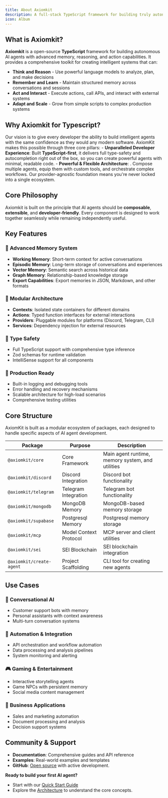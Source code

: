 ```yaml
---
title: About Axiomkit
description: A full-stack TypeScript framework for building truly autonomous AI agents
icon: Album
---
```


## What is Axiomkit?

**Axiomkit** is a open-source **TypeScript** framework for building autonomous AI agents with advanced memory, reasoning, and action capabilities. It provides a comprehensive toolkit for creating intelligent systems that can:

* **Think and Reason** - Use powerful language models to analyze, plan, and make decisions
* **Remember and Learn** - Maintain structured memory across conversations and sessions
* **Act and Interact** - Execute actions, call APIs, and interact with external systems
* **Adapt and Scale** - Grow from simple scripts to complex production systems
## Why Axiomkit for Typescript?
Our vision is to give every developer the ability to build intelligent agents with the same confidence as they would any modern software. AxiomKit makes this possible through three core pillars:
    - **Unparalleled Developer Experience**: Built **TypeScript-first**, it delivers full type-safety and autocompletion right out of the box, so you can create powerful agents with minimal, readable code.
    - **Powerful & Flexible Architecture**: . Compose multiple agents, equip them with custom tools, and orchestrate complex workflows. Our provider-agnostic foundation means you're never locked into a single ecosystem.
## Core Philosophy

Axiomkit is built on the principle that AI agents should be **composable**, **extensible**, and **developer-friendly**. Every component is designed to work together seamlessly while remaining independently useful.

## Key Features

### 🧠 **Advanced Memory System**
- **Working Memory**: Short-term context for active conversations
- **Episodic Memory**: Long-term storage of conversations and experiences
- **Vector Memory**: Semantic search across historical data
- **Graph Memory**: Relationship-based knowledge storage
- **Export Capabilities**: Export memories in JSON, Markdown, and other formats

### 🔧 **Modular Architecture**
- **Contexts**: Isolated state containers for different domains
- **Actions**: Typed function interfaces for external interactions
- **Providers**: Pluggable modules for platforms (Discord, Telegram, CLI)
- **Services**: Dependency injection for external resources

### 🎯 **Type Safety**
- Full TypeScript support with comprehensive type inference
- Zod schemas for runtime validation
- IntelliSense support for all components

### 🚀 **Production Ready**
- Built-in logging and debugging tools
- Error handling and recovery mechanisms
- Scalable architecture for high-load scenarios
- Comprehensive testing utilities


## Core Structure

AxiomKit is built as a modular ecosystem of packages, each designed to handle specific aspects of AI agent development.

| Package | Purpose | Description |
|---------|---------|-------------|
| `@axiomkit/core` | Core Framework | Main agent runtime, memory system, and utilities |
| `@axiomkit/discord` | Discord Integration | Discord bot functionality |
| `@axiomkit/telegram` | Telegram Integration | Telegram bot functionality |
| `@axiomkit/mongodb` | MongoDB Memory | MongoDB-based memory storage |
| `@axiomkit/supabase` | Postgresql Memory | Postgresql memory storage |
| `@axiomkit/mcp` | Model Context Protocol | MCP server and client utilities |
| `@axiomkit/sei` | SEI Blockchain | SEI blockchain integration |
| `@axiomkit/create-agent` | Project Scaffolding | CLI tool for creating new agents |

## Use Cases

### 🤖 **Conversational AI**
- Customer support bots with memory
- Personal assistants with context awareness
- Multi-turn conversation systems

### 🔧 **Automation & Integration**
- API orchestration and workflow automation
- Data processing and analysis pipelines
- System monitoring and alerting

### 🎮 **Gaming & Entertainment**
- Interactive storytelling agents
- Game NPCs with persistent memory
- Social media content management

### 💼 **Business Applications**
- Sales and marketing automation
- Document processing and analysis
- Decision support systems

## Community & Support
- **Documentation**: Comprehensive guides and API reference
- **Examples**: Real-world examples and templates
- **GitHub**: [Open source](https://github.com/AxiomKit/axiomkit) with active development.

**Ready to build your first AI agent?**
- Start with our [Quick Start Guide](/docs/framework/getting-started/quick-start) 
- Explore the [Architecture](/docs/framework/architecture) to understand the core concepts.
